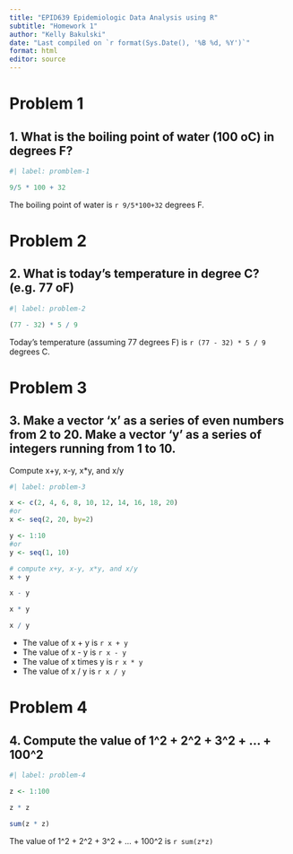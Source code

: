 ```yaml
---
title: "EPID639 Epidemiologic Data Analysis using R"
subtitle: "Homework 1"
author: "Kelly Bakulski"
date: "Last compiled on `r format(Sys.Date(), '%B %d, %Y')`"
format: html
editor: source
---
```


# Problem 1

## 1. What is the boiling point of water (100 oC) in degrees F?

```r
#| label: promblem-1

9/5 * 100 + 32

```

The boiling point of water is `r 9/5*100+32` degrees F.

# Problem 2

## 2. What is today's temperature in degree C? (e.g. 77 oF)

```r
#| label: problem-2

(77 - 32) * 5 / 9 

```

Today's temperature (assuming 77 degrees F) is `r (77 - 32) * 5 / 9` degrees C.

# Problem 3

## 3. Make a vector 'x' as a series of even numbers from 2 to 20. Make a vector 'y' as a series of integers running from 1 to 10.

Compute x+y, x-y, x*y, and x/y

```r
#| label: problem-3

x <- c(2, 4, 6, 8, 10, 12, 14, 16, 18, 20)
#or 
x <- seq(2, 20, by=2)

y <- 1:10
#or
y <- seq(1, 10)

# compute x+y, x-y, x*y, and x/y
x + y

x - y

x * y

x / y

```

-   The value of x + y is `r x + y`
-   The value of x - y is `r x - y`
-   The value of x times y is `r x * y`
-   The value of x / y is `r x / y`

# Problem 4

## 4. Compute the value of 1^2 + 2^2 + 3^2 + ... + 100^2

```r
#| label: problem-4

z <- 1:100

z * z

sum(z * z)

```

The value of 1^2 + 2^2 + 3^2 + ... + 100^2 is `r sum(z*z)`
